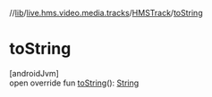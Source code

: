 //[lib](../../../index)/[live.hms.video.media.tracks](../index)/[HMSTrack](index)/[toString](to-string)

# toString

[androidJvm]\
open override fun [toString](to-string)(): [String](https://kotlinlang.org/api/latest/jvm/stdlib/kotlin/-string/index.html)
